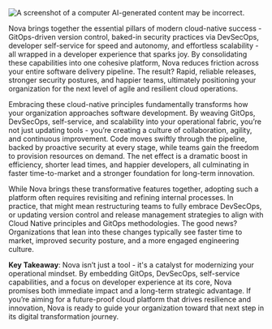 
<img src={image} alt="A screenshot of a computer AI-generated content may be incorrect." />

Nova brings together the essential pillars of modern cloud-native
success - GitOps-driven version control, baked-in security practices via
DevSecOps, developer self-service for speed and autonomy, and effortless
scalability - all wrapped in a developer experience that sparks joy. By
consolidating these capabilities into one cohesive platform, Nova
reduces friction across your entire software delivery pipeline. The
result? Rapid, reliable releases, stronger security postures, and
happier teams, ultimately positioning your organization for the next
level of agile and resilient cloud operations.

Embracing these cloud-native principles fundamentally transforms how
your organization approaches software development. By weaving GitOps,
DevSecOps, self-service, and scalability into your operational fabric,
you’re not just updating tools - you’re creating a culture of
collaboration, agility, and continuous improvement. Code moves swiftly
through the pipeline, backed by proactive security at every stage, while
teams gain the freedom to provision resources on demand. The net effect
is a dramatic boost in efficiency, shorter lead times, and happier
developers, all culminating in faster time-to-market and a stronger
foundation for long-term innovation.

While Nova brings these transformative features together, adopting such
a platform often requires revisiting and refining internal processes. In
practice, that might mean restructuring teams to fully embrace
DevSecOps, or updating version control and release management strategies
to align with Cloud Native principles and GitOps methodologies. The good
news? Organizations that lean into these changes typically see faster
time to market, improved security posture, and a more engaged
engineering culture.

**Key Takeaway**: Nova isn’t just a tool - it's a catalyst for
modernizing your operational mindset. By embedding GitOps, DevSecOps,
self-service capabilities, and a focus on developer experience at its
core, Nova promises both immediate impact and a long-term strategic
advantage. If you’re aiming for a future-proof cloud platform that
drives resilience and innovation, Nova is ready to guide your
organization toward that next step in its digital transformation
journey.
